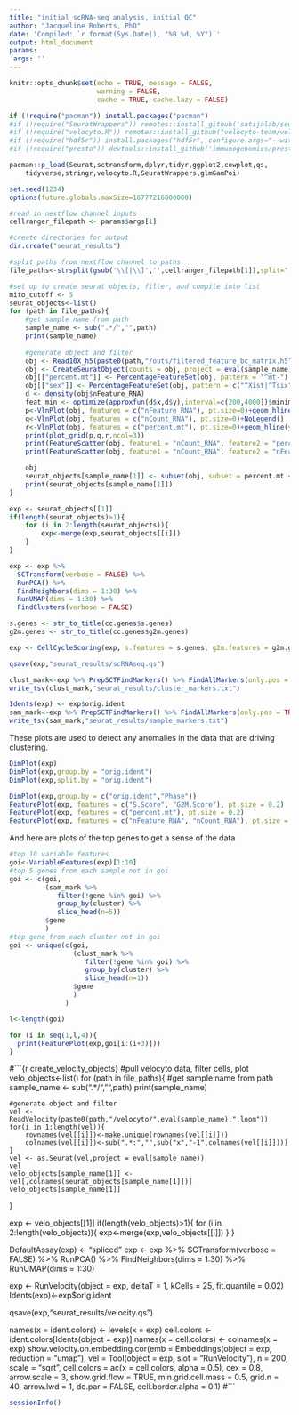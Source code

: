 ```yaml
---
title: "initial scRNA-seq analysis, initial QC"
author: "Jacqueline Roberts, PhD"
date: 'Compiled: `r format(Sys.Date(), "%B %d, %Y")`'
output: html_document
params:
 args: ''	
---
```


```r
knitr::opts_chunk$set(echo = TRUE, message = FALSE,
                      warning = FALSE,
                      cache = TRUE, cache.lazy = FALSE)

if (!require("pacman")) install.packages("pacman")
#if (!require("SeuratWrappers")) remotes::install_github('satijalab/seurat-wrappers')
#if (!require("velocyto.R")) remotes::install_github("velocyto-team/velocyto.R")
#if (!require("hdf5r")) install.packages("hdf5r", configure.args="--with-hdf5=/usr/bin/h5cc")
#if (!require("presto")) devtools::install_github('immunogenomics/presto')

pacman::p_load(Seurat,sctransform,dplyr,tidyr,ggplot2,cowplot,qs,
	tidyverse,stringr,velocyto.R,SeuratWrappers,glmGamPoi)

set.seed(1234)
options(future.globals.maxSize=16777216000000)

#read in nextflow channel inputs
cellranger_filepath <- params$args[1]

#create directories for output
dir.create("seurat_results")
```

```r
#split paths from nextflow channel to paths
file_paths<-strsplit(gsub('\\[|\\]','',cellranger_filepath[1]),split=", ")[[1]]

#set up to create seurat objects, filter, and compile into list
mito_cutoff <- 5
seurat_objects<-list()
for (path in file_paths){
	#get sample name from path
	sample_name <- sub(".*/","",path)
	print(sample_name)
	
	#generate object and filter
	obj <- Read10X_h5(paste0(path,"/outs/filtered_feature_bc_matrix.h5"))
	obj <- CreateSeuratObject(counts = obj, project = eval(sample_name),min.cells = 10, min.features = 200)
  	obj[["percent.mt"]] <- PercentageFeatureSet(obj, pattern = "^mt-")
  	obj[["sex"]] <- PercentageFeatureSet(obj, pattern = c("^Xist|^Tsix"))
  	d <- density(obj$nFeature_RNA)
  	feat_min <- optimize(approxfun(d$x,d$y),interval=c(200,4000))$minimum
  	p<-VlnPlot(obj, features = c("nFeature_RNA"), pt.size=0)+geom_hline(yintercept =feat_min)+NoLegend()
  	q<-VlnPlot(obj, features = c("nCount_RNA"), pt.size=0)+NoLegend()
  	r<-VlnPlot(obj, features = c("percent.mt"), pt.size=0)+geom_hline(yintercept =mito_cutoff)+NoLegend()
  	print(plot_grid(p,q,r,ncol=3))
  	print(FeatureScatter(obj, feature1 = "nCount_RNA", feature2 = "percent.mt")+geom_hline(yintercept =mito_cutoff)+NoLegend())
  	print(FeatureScatter(obj, feature1 = "nCount_RNA", feature2 = "nFeature_RNA")+geom_hline(yintercept =feat_min)+NoLegend())

  	obj
	seurat_objects[sample_name[1]] <- subset(obj, subset = percent.mt < mito_cutoff & nFeature_RNA > feat_min)
	print(seurat_objects[sample_name[1]])
}
```

```r
exp <- seurat_objects[[1]]
if(length(seurat_objects)>1){
	for (i in 2:length(seurat_objects)){
		exp<-merge(exp,seurat_objects[[i]])
	}
}

exp <- exp %>% 
  SCTransform(verbose = FALSE) %>% 
  RunPCA() %>%
  FindNeighbors(dims = 1:30) %>% 
  RunUMAP(dims = 1:30) %>% 
  FindClusters(verbose = FALSE)

s.genes <- str_to_title(cc.genes$s.genes)
g2m.genes <- str_to_title(cc.genes$g2m.genes)

exp <- CellCycleScoring(exp, s.features = s.genes, g2m.features = g2m.genes)

qsave(exp,"seurat_results/scRNAseq.qs")

clust_mark<-exp %>% PrepSCTFindMarkers() %>% FindAllMarkers(only.pos = TRUE)
write_tsv(clust_mark,"seurat_results/cluster_markers.txt")

Idents(exp) <- exp$orig.ident
sam_mark<-exp %>% PrepSCTFindMarkers() %>% FindAllMarkers(only.pos = TRUE)
write_tsv(sam_mark,"seurat_results/sample_markers.txt")

```

These plots are used to detect any anomalies in the data that are driving clustering.

```r
DimPlot(exp)
DimPlot(exp,group.by = "orig.ident")
DimPlot(exp,split.by = "orig.ident")

DimPlot(exp,group.by = c("orig.ident","Phase"))
FeaturePlot(exp, features = c("S.Score", "G2M.Score"), pt.size = 0.2)
FeaturePlot(exp, features = c("percent.mt"), pt.size = 0.2)
FeaturePlot(exp, features = c("nFeature_RNA", "nCount_RNA"), pt.size = 0.2)

```

And here are plots of the top genes to get a sense of the data

```r
#top 10 variable features
goi<-VariableFeatures(exp)[1:10]
#top 5 genes from each sample not in goi
goi <- c(goi,
         (sam_mark %>% 
            filter(!gene %in% goi) %>% 
            group_by(cluster) %>% 
            slice_head(n=5))
         $gene
         )
#top gene from each cluster not in goi
goi <- unique(c(goi,
                (clust_mark %>% 
                   filter(!gene %in% goi) %>% 
                   group_by(cluster) %>% 
                   slice_head(n=1))
                $gene
                )
              )

l<-length(goi)

for (i in seq(1,l,4)){
  print(FeaturePlot(exp,goi[i:(i+3)]))
}
```

#```{r create_velocity_objects}
#pull velocyto data, filter cells, plot
velo_objects<-list()
for (path in file_paths){
	#get sample name from path
	sample_name <- sub(".*/","",path)
	print(sample_name)
	
	#generate object and filter
	vel <- ReadVelocity(paste0(path,"/velocyto/",eval(sample_name),".loom"))
	for(i in 1:length(vel)){
		rownames(vel[[i]])<-make.unique(rownames(vel[[i]]))
		colnames(vel[[i]])<-sub(".*:","",sub("x","-1",colnames(vel[[i]])))
	}
	vel <- as.Seurat(vel,project = eval(sample_name))
	vel
	velo_objects[sample_name[1]] <- vel[,colnames(seurat_objects[sample_name[1]])]
	velo_objects[sample_name[1]]
}

exp <- velo_objects[[1]]
if(length(velo_objects)>1){
	for (i in 2:length(velo_objects)){
		exp<-merge(exp,velo_objects[[i]])
	}
}

DefaultAssay(exp) <- "spliced"
exp <- exp %>% 
  SCTransform(verbose = FALSE) %>% 
  RunPCA() %>%
  FindNeighbors(dims = 1:30) %>% 
  RunUMAP(dims = 1:30)

exp <- RunVelocity(object = exp, deltaT = 1, kCells = 25, fit.quantile = 0.02) 
Idents(exp)<-exp$orig.ident

qsave(exp,"seurat_results/velocity.qs")

names(x = ident.colors) <- levels(x = exp)
cell.colors <- ident.colors[Idents(object = exp)]
names(x = cell.colors) <- colnames(x = exp)
show.velocity.on.embedding.cor(emb = Embeddings(object = exp, reduction = "umap"), 
                               vel = Tool(object = exp, slot = "RunVelocity"), n = 200, 
                               scale = "sqrt", cell.colors = ac(x = cell.colors, alpha = 0.5), 
                               cex = 0.8, arrow.scale = 3, show.grid.flow = TRUE, 
                               min.grid.cell.mass = 0.5, grid.n = 40, arrow.lwd = 1, 
                               do.par = FALSE, cell.border.alpha = 0.1)
#```

```r
sessionInfo()
```
